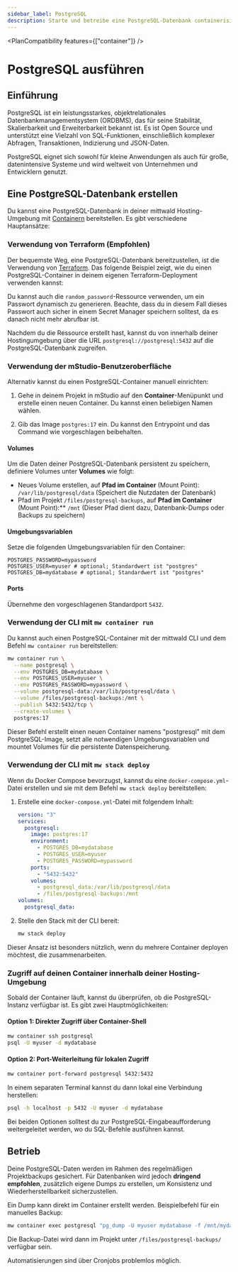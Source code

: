 ```yaml
---
sidebar_label: PostgreSQL
description: Starte und betreibe eine PostgreSQL-Datenbank containerisiert im Projekt.
---
```



<PlanCompatibility features={["container"]} />

# PostgreSQL ausführen

## Einführung

PostgreSQL ist ein leistungsstarkes, objektrelationales Datenbankmanagementsystem (ORDBMS), das für seine Stabilität, Skalierbarkeit und Erweiterbarkeit bekannt ist. Es ist Open Source und unterstützt eine Vielzahl von SQL-Funktionen, einschließlich komplexer Abfragen, Transaktionen, Indizierung und JSON-Daten.

PostgreSQL eignet sich sowohl für kleine Anwendungen als auch für große, datenintensive Systeme und wird weltweit von Unternehmen und Entwicklern genutzt.

## Eine PostgreSQL-Datenbank erstellen

Du kannst eine PostgreSQL-Datenbank in deiner mittwald Hosting-Umgebung mit [Containern](../../workloads/containers) bereitstellen. Es gibt verschiedene Hauptansätze:

### Verwendung von Terraform (Empfohlen)

Der bequemste Weg, eine PostgreSQL-Datenbank bereitzustellen, ist die Verwendung von [Terraform](/docs/v2/guides/deployment/terraform). Das folgende Beispiel zeigt, wie du einen PostgreSQL-Container in deinem eigenen Terraform-Deployment verwenden kannst:

<TerraformExample />

Du kannst auch die `random_password`-Ressource verwenden, um ein Passwort dynamisch zu generieren. Beachte, dass du in diesem Fall dieses Passwort auch sicher in einem Secret Manager speichern solltest, da es danach nicht mehr abrufbar ist.

<TerraformExampleGeneratedPassword />

Nachdem du die Ressource erstellt hast, kannst du von innerhalb deiner Hostingumgebung über die URL `postgresql://postgresql:5432` auf die PostgreSQL-Datenbank zugreifen.

<TerraformResourceHint resource="container_stack" />

### Verwendung der mStudio-Benutzeroberfläche

Alternativ kannst du einen PostgreSQL-Container manuell einrichten:

1. Gehe in deinem Projekt in mStudio auf den **Container**-Menüpunkt und erstelle einen neuen Container. Du kannst einen beliebigen Namen wählen.

2. Gib das Image `postgres:17` ein. Du kannst den Entrypoint und das Command wie vorgeschlagen beibehalten.

#### Volumes

Um die Daten deiner PostgreSQL-Datenbank persistent zu speichern, definiere Volumes unter **Volumes** wie folgt:

- Neues Volume erstellen, auf **Pfad im Container** (Mount Point): `/var/lib/postgresql/data` (Speichert die Nutzdaten der Datenbank)
- Pfad im Projekt `/files/postgresql-backups`, auf **Pfad im Container** (Mount Point):\*\* `/mnt` (Dieser Pfad dient dazu, Datenbank-Dumps oder Backups zu speichern)

#### Umgebungsvariablen

Setze die folgenden Umgebungsvariablen für den Container:

```dotenv
POSTGRES_PASSWORD=mypassword
POSTGRES_USER=myuser # optional; Standardwert ist "postgres"
POSTGRES_DB=mydatabase # optional; Standardwert ist "postgres"
```

#### Ports

Übernehme den vorgeschlagenen Standardport `5432`.

### Verwendung der CLI mit `mw container run`

Du kannst auch einen PostgreSQL-Container mit der mittwald CLI und dem Befehl `mw container run` bereitstellen:

```bash
mw container run \
  --name postgresql \
  --env POSTGRES_DB=mydatabase \
  --env POSTGRES_USER=myuser \
  --env POSTGRES_PASSWORD=mypassword \
  --volume postgresql-data:/var/lib/postgresql/data \
  --volume /files/postgresql-backups:/mnt \
  --publish 5432:5432/tcp \
  --create-volumes \
  postgres:17
```

Dieser Befehl erstellt einen neuen Container namens "postgresql" mit dem PostgreSQL-Image, setzt alle notwendigen Umgebungsvariablen und mountet Volumes für die persistente Datenspeicherung.

### Verwendung der CLI mit `mw stack deploy`

Wenn du Docker Compose bevorzugst, kannst du eine `docker-compose.yml`-Datei erstellen und sie mit dem Befehl `mw stack deploy` bereitstellen:

1. Erstelle eine `docker-compose.yml`-Datei mit folgendem Inhalt:

   ```yaml
   version: "3"
   services:
     postgresql:
       image: postgres:17
       environment:
         - POSTGRES_DB=mydatabase
         - POSTGRES_USER=myuser
         - POSTGRES_PASSWORD=mypassword
       ports:
         - "5432:5432"
       volumes:
         - postgresql_data:/var/lib/postgresql/data
         - /files/postgresql-backups:/mnt
   volumes:
     postgresql_data:
   ```

2. Stelle den Stack mit der CLI bereit:

   ```bash
   mw stack deploy
   ```

Dieser Ansatz ist besonders nützlich, wenn du mehrere Container deployen möchtest, die zusammenarbeiten.

### Zugriff auf deinen Container innerhalb deiner Hosting-Umgebung

Sobald der Container läuft, kannst du überprüfen, ob die PostgreSQL-Instanz verfügbar ist. Es gibt zwei Hauptmöglichkeiten:

#### Option 1: Direkter Zugriff über Container-Shell

```bash
mw container ssh postgresql
psql -U myuser -d mydatabase
```

#### Option 2: Port-Weiterleitung für lokalen Zugriff

```bash
mw container port-forward postgresql 5432:5432
```

In einem separaten Terminal kannst du dann lokal eine Verbindung herstellen:

```bash
psql -h localhost -p 5432 -U myuser -d mydatabase
```

Bei beiden Optionen solltest du zur PostgreSQL-Eingabeaufforderung weitergeleitet werden, wo du SQL-Befehle ausführen kannst.

## Betrieb

Deine PostgreSQL-Daten werden im Rahmen des regelmäßigen Projektbackups gesichert. Für Datenbanken wird jedoch **dringend empfohlen**, zusätzlich eigene Dumps zu erstellen, um Konsistenz und Wiederherstellbarkeit sicherzustellen.

Ein Dump kann direkt im Container erstellt werden. Beispielbefehl für ein manuelles Backup:

```bash
mw container exec postgresql "pg_dump -U myuser mydatabase -f /mnt/mydatabase.sql"
```

Die Backup-Datei wird dann im Projekt unter `/files/postgresql-backups/` verfügbar sein.

Automatisierungen sind über Cronjobs problemlos möglich.
